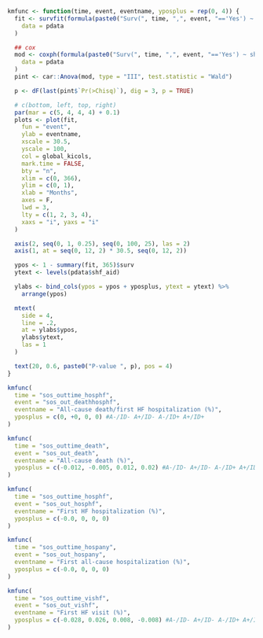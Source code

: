 ```r

kmfunc <- function(time, event, eventname, yposplus = rep(0, 4)) {
  fit <- survfit(formula(paste0("Surv(", time, ",", event, "=='Yes') ~ shf_aid")),
    data = pdata
  )

  ## cox
  mod <- coxph(formula(paste0("Surv(", time, ",", event, "=='Yes') ~ shf_aid")),
    data = pdata
  )
  pint <- car::Anova(mod, type = "III", test.statistic = "Wald")

  p <- dF(last(pint$`Pr(>Chisq)`), dig = 3, p = TRUE)

  # c(bottom, left, top, right)
  par(mar = c(5, 4, 4, 4) + 0.1)
  plots <- plot(fit,
    fun = "event",
    ylab = eventname,
    xscale = 30.5,
    yscale = 100,
    col = global_kicols,
    mark.time = FALSE,
    bty = "n",
    xlim = c(0, 366),
    ylim = c(0, 1),
    xlab = "Months",
    axes = F,
    lwd = 3,
    lty = c(1, 2, 3, 4),
    xaxs = "i", yaxs = "i"
  )

  axis(2, seq(0, 1, 0.25), seq(0, 100, 25), las = 2)
  axis(1, at = seq(0, 12, 2) * 30.5, seq(0, 12, 2))

  ypos <- 1 - summary(fit, 365)$surv
  ytext <- levels(pdata$shf_aid)

  ylabs <- bind_cols(ypos = ypos + yposplus, ytext = ytext) %>%
    arrange(ypos)

  mtext(
    side = 4,
    line = .2,
    at = ylabs$ypos,
    ylabs$ytext,
    las = 1
  )

  text(20, 0.6, paste0("P-value ", p), pos = 4)
}
```

```r
kmfunc(
  time = "sos_outtime_hosphf",
  event = "sos_out_deathhosphf",
  eventname = "All-cause death/first HF hospitalization (%)",
  yposplus = c(0, +0, 0, 0) #A-/ID- A+/ID- A-/ID+ A+/ID+
)
```

```r
kmfunc(
  time = "sos_outtime_death",
  event = "sos_out_death",
  eventname = "All-cause death (%)",
  yposplus = c(-0.012, -0.005, 0.012, 0.02) #A-/ID- A+/ID- A-/ID+ A+/ID+
)
```

```r
kmfunc(
  time = "sos_outtime_hosphf",
  event = "sos_out_hosphf",
  eventname = "First HF hospitalization (%)",
  yposplus = c(-0.0, 0, 0, 0) 
)
```

```r
kmfunc(
  time = "sos_outtime_hospany",
  event = "sos_out_hospany",
  eventname = "First all-cause hospitalization (%)",
  yposplus = c(-0.0, 0, 0, 0) 
)
```

```r
kmfunc(
  time = "sos_outtime_vishf",
  event = "sos_out_vishf",
  eventname = "First HF visit (%)",
  yposplus = c(-0.028, 0.026, 0.008, -0.008) #A-/ID- A+/ID- A-/ID+ A+/ID+
)
```
